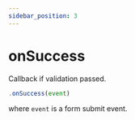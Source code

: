 ```yaml
---
sidebar_position: 3
---
```


# onSuccess

Callback if validation passed.

```js
.onSuccess(event)
```

where `event` is a form submit event.
